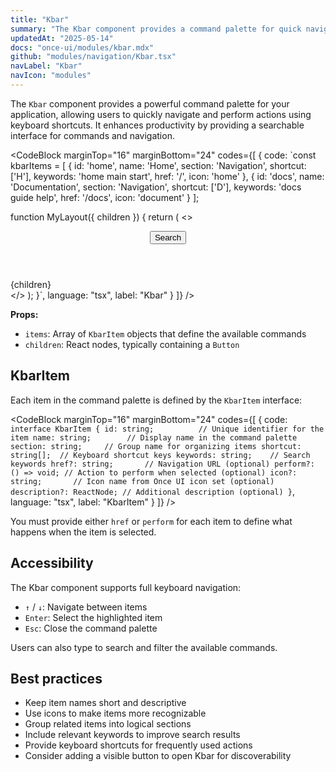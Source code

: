 ```yaml
---
title: "Kbar"
summary: "The Kbar component provides a command palette for quick navigation and actions throughout your application using keyboard shortcuts."
updatedAt: "2025-05-14"
docs: "once-ui/modules/kbar.mdx"
github: "modules/navigation/Kbar.tsx"
navLabel: "Kbar"
navIcon: "modules"
---
```


The `Kbar` component provides a powerful command palette for your application, allowing users to quickly navigate and perform actions using keyboard shortcuts. It enhances productivity by providing a searchable interface for commands and navigation.

<CodeBlock
  marginTop="16"
  marginBottom="24"
  codes={[
    {
      code:
`const kbarItems = [
    {
      id: 'home',
      name: 'Home',
      section: 'Navigation',
      shortcut: ['H'],
      keywords: 'home main start',
      href: '/',
      icon: 'home'
    },
    {
      id: 'docs',
      name: 'Documentation',
      section: 'Navigation',
      shortcut: ['D'],
      keywords: 'docs guide help',
      href: '/docs',
      icon: 'document'
    }
];

function MyLayout({ children }) {
    return (
      <>
        <header>
          <Kbar items={kbarItems}>
            <Button prefixIcon="command">Search</Button>
          </Kbar>
        </header>
        <main>
          {children}
        </main>
      </>
    );
}`,
      language: "tsx",
      label: "Kbar"
    }
  ]}
/>


**Props:**
- `items`: Array of `KbarItem` objects that define the available commands
- `children`: React nodes, typically containing a `Button`

## KbarItem

Each item in the command palette is defined by the `KbarItem` interface:

<CodeBlock
  marginTop="16"
  marginBottom="24"
  codes={[
    {
      code:
`interface KbarItem {
    id: string;          // Unique identifier for the item
    name: string;        // Display name in the command palette
    section: string;     // Group name for organizing items
    shortcut: string[];  // Keyboard shortcut keys
    keywords: string;    // Search keywords
    href?: string;       // Navigation URL (optional)
    perform?: () => void; // Action to perform when selected (optional)
    icon?: string;       // Icon name from Once UI icon set (optional)
    description?: ReactNode; // Additional description (optional)
}`,
      language: "tsx",
      label: "KbarItem"
    }
  ]}
/>

You must provide either `href` or `perform` for each item to define what happens when the item is selected.

## Accessibility

The Kbar component supports full keyboard navigation:

- `↑` / `↓`: Navigate between items
- `Enter`: Select the highlighted item
- `Esc`: Close the command palette

Users can also type to search and filter the available commands.

## Best practices

- Keep item names short and descriptive
- Use icons to make items more recognizable
- Group related items into logical sections
- Include relevant keywords to improve search results
- Provide keyboard shortcuts for frequently used actions
- Consider adding a visible button to open Kbar for discoverability